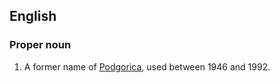 ==English==
===Proper noun===
{{en-proper noun}}

# {{historical}} A former name of [[Podgorica]], used between 1946 and 1992.